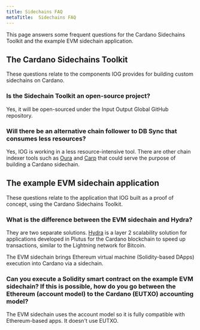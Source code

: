 ```yaml
---
title: Sidechains FAQ
metaTitle:  Sidechains FAQ
---
```


This page answers some frequent questions for the Cardano Sidechains Toolkit and the example EVM sidechain application.

## The Cardano Sidechains Toolkit

These questions relate to the components IOG provides for building custom sidechains on Cardano.

### Is the Sidechain Toolkit an open-source project?

Yes, it will be open-sourced under the Input Output Global GitHub repository.

### Will there be an alternative chain follower to DB Sync that consumes less resources?

Yes, IOG is working in a less resource-intensive tool. There are other chain indexer tools such as [Oura](https://github.com/txpipe/oura) and [Carp](https://github.com/dcSpark/carp) that could serve the purpose of building a Cardano sidechain.

## The example EVM sidechain application

These questions relate to the application that IOG built as a proof of concept, using the Cardano Sidechains Toolkit.

### What is the difference between the EVM sidechain and Hydra?

They are two separate solutions. [Hydra](https://iohk.io/en/blog/posts/2022/02/03/implementing-hydra-heads-the-first-step-towards-the-full-hydra-vision/) is a layer 2 scalability solution for applications developed in Plutus for the Cardano blockchain to speed up transactions, similar to the Lightning network for Bitcoin.

The EVM sidechain brings Ethereum virtual machine (Solidity-based DApps) execution into Cardano via a sidechain.

### Can you execute a Solidity smart contract on the example EVM sidechain? If this is possible, how do you go between the Ethereum (account model) to the Cardano (EUTXO) accounting model? 

The EVM sidechain uses the account model so it is fully compatible with Ethereum-based apps. It doesn't use EUTXO.
